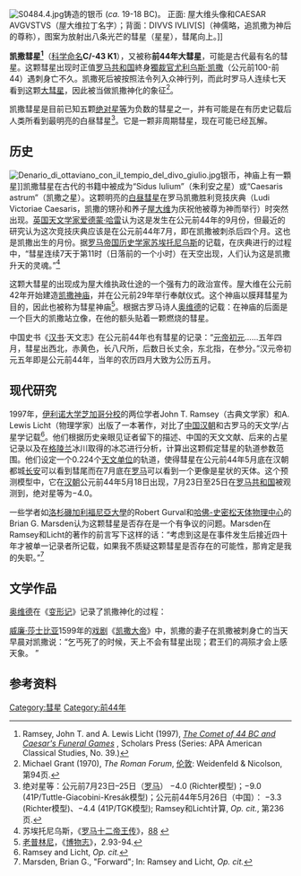 [[File:S0484.4.jpg|thumb]]铸造的银币 (''ca.'' 19-18 BC)。 正面: 屋大维头像和CAESAR AVGVSTVS（屋大维拉丁名字）；背面：DIVVS IVLIV[S]（神儒略，追凯撒为神后的尊称），图案为放射出八条光芒的彗星（星星），彗尾向上。]]

'''凯撒彗星<ref>Ramsey, John T. and A. Lewis Licht (1997), ''[http://books.google.com/books?id=nmB2sHXnDG0C&printsec=frontcover&dq=comet+of+44+bc&source=bl&ots=LJdD5pmb_2&sig=DgrAZa0Eu0KwwNcUT1UMWoE_VS4&hl=en&ei=dpvAS-W9GIGglAeUzuDYBA&sa=X&oi=book_result&ct=result&resnum=6&ved=0CBcQ6AEwBQ#v=onepage&q&f=false The Comet of 44 BC and Caesar's Funeral Games] {{Wayback|url=http://books.google.com/books?id=nmB2sHXnDG0C&printsec=frontcover&dq=comet+of+44+bc&source=bl&ots=LJdD5pmb_2&sig=DgrAZa0Eu0KwwNcUT1UMWoE_VS4&hl=en&ei=dpvAS-W9GIGglAeUzuDYBA&sa=X&oi=book_result&ct=result&resnum=6&ved=0CBcQ6AEwBQ#v=onepage&q&f=false |date=20140103142249 }}'', Scholars Press (Series: APA American Classical Studies, No. 39.)</ref>'''（[[非週期彗星列表|科学命名]]'''C/-43 K1'''），又被称'''前44年大彗星'''，可能是古代最有名的彗星。这颗彗星出现时正值[[罗马共和国|罗马共和国]]終身[[獨裁官|獨裁官]][[尤利乌斯·凯撒|尤利乌斯·凯撒]]（公元前100-前44）遇刺身亡不久。凯撒死后被按照法令列入众神行列，而此时罗马人连续七天看到这颗[[大彗星|大彗星]]，因此被当做凯撒神化的象征<ref>Michael Grant (1970), ''The Roman Forum'', [[伦敦|伦敦]]: Weidenfeld & Nicolson, 第94页.</ref>。

凯撒彗星是目前已知五颗[[绝对星等|绝对星等]]为负数的彗星之一，并有可能是在有历史记载后人类所看到最明亮的白昼彗星​​<ref>绝对星等：公元前7月23日–25日（[[罗马|罗马]]） −4.0 (Richter模型)；−9.0 (41P/Tuttle-Giacobini-Kresák模型)；公元前44年5月26日（中国）： −3.3 (Richter模型)、−4.4 (41P/TGK模型); Ramsey和Licht计算, ''Op. cit.'', 第236页.</ref>。它是一颗非周期彗星，现在可能已经瓦解。

==历史==
[[File:Denario_di_ottaviano_con_il_tempio_del_divo_giulio.jpg|thumb]]银币，神庙上有一顆星]]凯撒彗星在古代的书籍中被成为“Sidus Iulium”（朱利安之星）或“Caesaris astrum”（凯撒之星）。这颗明亮的[[大彗星|白昼彗星]]在罗马凯撒胜利竞技庆典（Ludi Victoriae Caesaris，凯撒的甥孙和养子[[屋大维|屋大维]]为庆祝他被尊为神而举行）时突然出现。[[英国|英国]][[天文学家|天文学家]][[爱德蒙·哈雷|爱德蒙·哈雷]]认为这是发生在公元前44年的9月份，但最近的研究认为这次竞技庆典应该是在公元前44年7月，即在凯撒被刺杀后四个月。这也是凯撒出生的月份。据[[罗马帝国|罗马帝国]][[历史学家|历史学家]][[苏埃托尼乌斯|苏埃托尼乌斯]]的记载，在庆典进行的过程中，“彗星连续7天于第11时（日落前的一个小时）在天空出现，人们认为这是凯撒升天的灵魂。”<ref>苏埃托尼乌斯，《[[罗马十二帝王传|罗马十二帝王传]]》，[http://www.gutenberg.org/cache/epub/6386/pg6386.html 88] {{Webarchive|url=https://archive.is/20120801032653/http://www.gutenberg.org/cache/epub/6386/pg6386.html |date=2012-08-01 }}</ref>

这颗大彗星的出现成为屋大维执政仕途的一个强有力的政治宣传。屋大维在公元前42年开始建造[[凯撒神庙|凯撒神庙]]，并在公元前29年举行奉献仪式。这个神庙以膜拜彗星为目的，因此也被称为彗星神庙<ref>[[老普林尼|老普林尼]]，《[[博物志_(老普林尼)|博物志]]》，2.93-94.</ref>。根据古罗马诗人[[奥维德|奥维德]]的记载：在神庙的后面是一个巨大的凯撒站立像，在他的额头贴着一颗燃烧的彗星。

中国史书《[[汉书|汉书]]·天文志》在公元前44年也有彗星的记录：“[[汉元帝|元帝]][[初元|初元]]……五年四月，彗星出西北，赤黄色，长八尺所，后数日长丈余，东北指，在参分。”汉元帝初元五年即是公元前44年，当年的农历四月大致为公历五月。

==现代研究==
1997年，[[伊利诺大学芝加哥分校|伊利诺大学芝加哥分校]]的两位学者John T. Ramsey（古典文学家）和A. Lewis Licht（物理学家）出版了一本著作，对比了[[中国|中国]][[汉朝|汉朝]]和古罗马的天文学/占星学记载<ref>Ramsey and Licht, ''Op. cit.''</ref>。他们根据历史亲眼见证者留下的描述、中国的天文文献、后来的占星记录以及在[[格陵兰|格陵兰]]冰川取得的冰芯进行分析，计算出这颗假定彗星的轨道参数范围。他们设定一个0.224个[[天文单位|天文单位]]的轨道，使得彗星在公元前44年5月底在汉朝都城[[长安|长安]]可以看到彗尾而在7月底在[[罗马|罗马]]可以看到一个更像是星状的天体。这个预测模型中，它在[[汉朝|汉朝]]公元前44年5月18日出现，7月23日至25日在[[罗马共和国|罗马共和国]]被观测到，绝对星等为−4.0。

一些学者如[[洛杉磯加利福尼亞大學|洛杉磯加利福尼亞大學]]的Robert Gurval和[[哈佛-史密松天体物理中心|哈佛-史密松天体物理中心]]的Brian G. Marsden认为这颗彗星是否存在是一个有争议的问题。Marsden在Ramsey和Licht的著作的前言写下这样的话：“考虑到这是在事件发生后接近四十年才被单一记录者所记载，如果我不质疑这颗彗星是否存在的可能性，那肯定是我的失职。”<ref>Marsden, Brian G., "Forward"; In: Ramsey and Licht, ''Op. cit.''</ref>

==文学作品==
[[奥维德|奥维德]]在《[[变形记_(奥维德)|变形记]]》记录了凯撒神化的过程：

{{quote|朱庇特，她（维纳斯）的父亲说：“……他将和涅斯托尔同寿，升遐之后，回到天上归位，列为星宿。目前，你可以从被刺的尸身中迎取他的灵魂，把他化位星宿，使他永为天神，高高在天护卫着卡皮托里乌姆和佛鲁姆。”朱庇特话未说完，慈爱的维纳斯早已到了元老院，谁也看不见她。她从她的凯撒尸身上捉住了冉冉上升的幽魂，她怕它化为清气，立刻把它带到天上万星丛中。她一路捧着，但觉这灵魂发光发热，就把它从胸口撇开。灵魂一升，升得比明月还高，后面拖着一条光彩夺目的带子。<ref>奥维德，《[[变形记_(奥维德)|变形记]]》，[http://www.mythology.us/ovid_metamorphoses_book_15.htm XV; 745-842]，杨周翰译，北京:人民文学出版社，1984年</ref>}}

[[威廉·莎士比亚|威廉·莎士比亚]]1599年的[[戏剧|戏剧]]《[[凯撒大帝_(戏剧)|凯撒大帝]]》中，凯撒的妻子在凯撒被刺身亡的当天早晨对凯撒说：“乞丐死了的时候，天上不会有彗星出现；君王们的凋殒才会上感天象。 ”

==参考资料==
{{Reflist}}

{{大彗星}}
{{尤利烏斯·凱撒}}

[[Category:彗星|Category:彗星]]
[[Category:前44年|Category:前44年]]